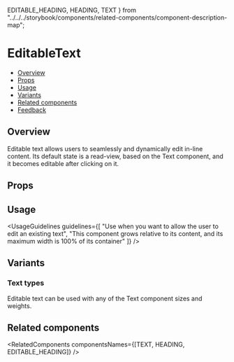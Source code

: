  EDITABLE_HEADING,
  HEADING,
  TEXT
} from "../../../storybook/components/related-components/component-description-map";

<Meta of={EditableTextStories} />

# EditableText

- [Overview](#overview)
- [Props](#props)
- [Usage](#usage)
- [Variants](#variants)
- [Related components](#related-components)
- [Feedback](#feedback)

## Overview

Editable text allows users to seamlessly and dynamically edit in-line content. Its default state is a read-view, based on the <Link href="/?path=/docs/text-text--overview" withoutSpacing>Text component</Link>, and it becomes editable after clicking on it.

<Canvas>
  <Story of={EditableTextStories.Overview} />
</Canvas>

## Props

<ArgsTable story="Overview" />

## Usage

<UsageGuidelines
  guidelines={[
    "Use when you want to allow the user to edit an existing text",
    "This component grows relative to its content, and its maximum width is 100% of its container"
  ]}
/>

<TipTextField />

## Variants

### Text types

Editable text can be used with any of the <Link href="/?path=/docs/text-text--overview" withoutSpacing>Text component</Link> sizes and weights.

<Canvas>
  <Story of={EditableTextStories.Types} />
</Canvas>

## Related components

<RelatedComponents componentsNames={[TEXT, HEADING, EDITABLE_HEADING]} />
